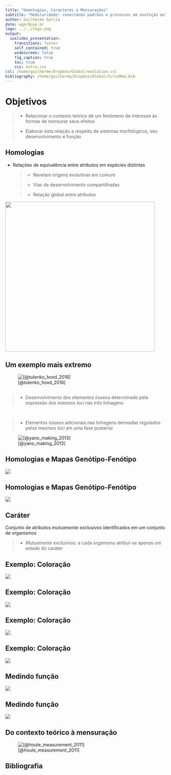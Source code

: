 ```yaml
---
title: "Homologias, Caracteres e Mensurações"
subtitle: "Modularidade: conectando padrões e processos em evolução multivariada"
author: Guilherme Garcia
date: wgar@usp.br
logo: ../../logo.png
output:
  ioslides_presentation:
    transitions: faster
    self_contained: true
    widescreen: false
    fig_caption: true
    toc: true
    css: extra.css
csl: /home/guilherme/Dropbox/Global/evolution.csl
bibliography: /home/guilherme/Dropbox/Global/CursoMod.bib
---	
```


<style>
@import url('https://fonts.googleapis.com/css?family=Crimson+Text|Lora:700|Open+Sans+Condensed:300');

slides > slide:not(.nobackground):after {
    font-family: 'Crimson Text';
}

.forceBreak { 
	-webkit-column-break-after: always; 
	break-after: column; 
}

div.footnotes {
  position: absolute;
  bottom: 0;
  margin-left: 50px;
  margin-bottom: 10px;
  width: 80%;
  font-family: 'Crimson Text';
  font-size: 0.6em;
}

img {
    max-height: 560px;
    max-width: 964px;
}
</style>

<script src="https://ajax.googleapis.com/ajax/libs/jquery/3.1.1/jquery.min.js"></script>

<script type="text/x-mathjax-config">
  MathJax.Hub.Config({ TeX: { extensions: ["color.js"] }});
</script>

<script>
$(document).ready(function() {
  $('slide:not(.backdrop):not(.title-slide)').append('<div class=\"footnotes\">');
  $('footnote').each(function(index) {
    var oldChars = $(this).html();
    var fnNum    = (index+1).toString().sup();
    var newChars = oldChars + fnNum;
    $(this).html(newChars);
   	var content = fnNum + ': ' + $(this).attr('content') + '<br/>';
	var oldContent = $(this).parents('slide').children('div.footnotes').html();
    var newContent = oldContent + content;
    $(this).parents('slide').children('div.footnotes').html(newContent);
  });
});
</script>


# Objetivos {.objs}

> - Relacionar o contexto teórico de um fenômeno de interesse às formas de mensurar seus efeitos

> - Elaborar esta relação a respeito de sistemas morfológicos, seu desenvolvimento e função

## Homologias {.columns-2}
* Relações de equivalência entre atributos em espécies distintas

    > + Revelam origens evolutivas em comum

	> + Vias de desenvolvimento compartilhadas

    > + Relação global entre atributos

<p class='forceBreak'> </p>

<div class='centered'>
<img src='Figures/Homology.jpg' height=470px>
</div>

## Um exemplo mais extremo {.centered}
![[@tulenko_hoxd_2016]](Figures/forelimb_phylo.png)

## {.columns-2 .smaller}

> * Desenvolvimento dos elementos ósseos determinado pela expressão dos mesmos *loci* nas três linhagens

&nbsp;

> * Elementos ósseos adicionais nas linhagens derivadas regulados pelos mesmos *loci* em uma fase posterior

<p class='forceBreak'> </p>

<div class='centered'>
![[@yano_making_2013]](Figures/hox_homology.png)
</div>

## Homologias e Mapas Genótipo-Fenótipo {.centered}
![](Figures/gpmap_homology_1.png)

## Homologias e Mapas Genótipo-Fenótipo {.centered}
![](Figures/gpmap_homology_2.png)

## Caráter

Conjunto de atributos *mutuamente exclusivos* identificados em um conjunto de organismos

> - *Mutuamente exclusivos*: a cada organismo atribui-se apenas um estado do caráter

## Exemplo: Coloração {.centered}
![](Figures/lizard_set_0.png)

## Exemplo: Coloração {.centered}
![](Figures/lizard_set_1.png)

## Exemplo: Coloração {.centered}
![](Figures/lizard_set_2.png)

## Exemplo: Coloração {.centered}
![](Figures/lizard_set_3.png)

## Medindo função {.centered}
![](Figures/forelimb_phylo.png)

## Medindo função {.centered}
![](Figures/forelimb_phylo_func.png)

## Do contexto teórico à mensuração {.centered}
![[@houle_measurement_2011]](Figures/theory_to_measurement.png)

## Bibliografia {.bibs .columns-2}
